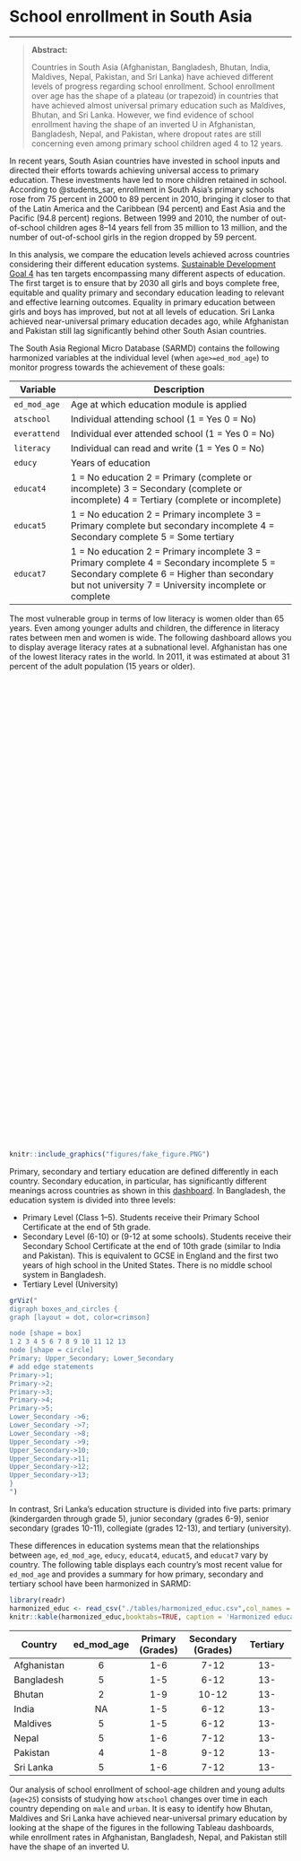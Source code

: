 # School enrollment in South Asia

***
> **Abstract:** 
>
> Countries in South Asia (Afghanistan, Bangladesh, Bhutan, India, Maldives, Nepal, Pakistan, and Sri Lanka) have achieved different levels of progress regarding school enrollment. School enrollment over age has the shape of a plateau (or trapezoid) in countries that have achieved almost universal primary education such as Maldives, Bhutan, and Sri Lanka. However, we find evidence of school enrollment having the shape of an inverted U in Afghanistan, Bangladesh, Nepal, and Pakistan, where dropout rates are still concerning even among primary school children aged 4 to 12 years.

In recent years, South Asian countries have invested in school inputs and directed their efforts towards achieving universal access to primary education. These investments have led to more children retained in school. According to @students_sar, enrollment in South Asia’s primary schools rose from 75 percent in 2000 to 89 percent in 2010, bringing it closer to that of the Latin America and the Caribbean (94 percent) and East Asia and the Pacific (94.8 percent) regions. Between 1999 and 2010, the number of out-of-school children ages 8–14 years fell from 35 million to 13 million, and the number of out-of-school girls in the region dropped by 59 percent. 

In this analysis, we compare the education levels achieved across countries considering their different education systems. [Sustainable Development Goal 4](https://www.un.org/sustainabledevelopment/education/) has ten targets encompassing many different aspects of education. The first target is to ensure that by 2030 all girls and boys complete free, equitable and quality primary and secondary education leading to relevant and effective learning outcomes. Equality in primary education between girls and boys has improved, but not at all levels of education. Sri Lanka achieved near-universal primary education decades ago, while Afghanistan and Pakistan still lag significantly behind other South Asian countries. 

The South Asia Regional Micro Database (SARMD) contains the following harmonized variables at the individual level (when `age>=ed_mod_age`) to monitor progress towards the achievement of these goals:  

| Variable	    | Description                     	                |
|-------------	|-------------------------------------------------	|
| `ed_mod_age`| Age at which education module is applied	          | 
| `atschool`	| Individual attending school     (1 = Yes 0 = No)	  |
| `everattend`| Individual ever attended school (1 = Yes 0 = No)    | 
| `literacy`	| Individual can read and write   (1 = Yes 0 = No)	  |
| `educy`	    | Years of education	| 
| `educat4` 	| 1 = No education 2 = Primary (complete or incomplete) 3 = Secondary (complete or incomplete) 4 = Tertiary (complete or incomplete) 	| 
| `educat5` 	| 1 = No education 2 = Primary incomplete 3 = Primary complete but secondary incomplete 4 = Secondary complete 5 = Some tertiary  	| 
| `educat7` 	| 1 = No education 2 = Primary incomplete 3 = Primary complete 4 = Secondary incomplete 5 = Secondary complete 6 = Higher than secondary but not university 7 = University incomplete or complete | 

The most vulnerable group in terms of low literacy is women older than 65 years. Even among younger adults and children, the difference in literacy rates between men and women is wide. The following dashboard allows you to display average literacy rates at a subnational level. Afghanistan has one of the lowest literacy rates in the world. In 2011, it was estimated at about 31 percent of the adult population (15 years or older).  

<script type='text/javascript' src='https://tab.worldbank.org/javascripts/api/viz_v1.js'></script><div class='tableauPlaceholder' style='width: 700px; height: 827px;'><object class='tableauViz' width='700' height='827' style='display:none;'><param name='host_url' value='https%3A%2F%2Ftab.worldbank.org%2F' /> <param name='embed_code_version' value='3' /> <param name='site_root' value='&#47;t&#47;WBG' /><param name='name' value='Note3&#47;Literacy' /><param name='tabs' value='no' /><param name='toolbar' value='yes' /><param name='showAppBanner' value='false' /><param name='filter' value='iframeSizedToWindow=true' /></object></div>

```{r  note2_map,  echo=FALSE, fig.cap = "Average literacy", out.height='10%', fig.align = 'left'}
knitr::include_graphics("figures/fake_figure.PNG")
```

Primary, secondary and tertiary education are defined differently in each country. Secondary education, in particular, has significantly different meanings across countries as shown in this [dashboard](https://tab.worldbank.org/#/site/WBG/views/SAR_MNAEducationbycategories/Frequency). In Bangladesh, the education system is divided into three levels: 

* Primary Level (Class 1–5). Students receive their Primary School Certificate at the end of 5th grade. 
* Secondary Level (6-10) or (9-12 at some schools). Students receive their Secondary School Certificate at the end of 10th grade (similar to India and Pakistan). This is equivalent to GCSE in England and the first two years of high school in the United States. There is no middle school system in Bangladesh. 
* Tertiary Level (University)

```{r education_systems, echo=FALSE, fig.cap="Standard education system definition"}
grViz("
digraph boxes_and_circles {
graph [layout = dot, color=crimson]

node [shape = box]
1 2 3 4 5 6 7 8 9 10 11 12 13
node [shape = circle]
Primary; Upper_Secondary; Lower_Secondary
# add edge statements
Primary->1;
Primary->2;
Primary->3;
Primary->4;
Primary->5;
Lower_Secondary ->6;
Lower_Secondary ->7;
Lower_Secondary ->8;
Upper_Secondary ->9;
Upper_Secondary->10;
Upper_Secondary->11;
Upper_Secondary->12;
Upper_Secondary->13;
}      
")
```

In contrast, Sri Lanka's education structure is divided into five parts: primary (kindergarden through grade 5), junior secondary (grades 6-9), senior secondary (grades 10-11), collegiate (grades 12-13), and tertiary (university). 

These differences in education systems mean that the relationships between `age`, `ed_mod_age`, `educy`, `educat4`, `educat5`, and `educat7` vary by country. The following table displays each country's most recent value for `ed_mod_age` and provides a summary for how primary, secondary and tertiary school have been harmonized in SARMD: 

```{r harmonizededuc, echo=FALSE, warning=FALSE, eval=FALSE, error=FALSE, results='markup', tidy=TRUE, cache=FALSE}
library(readr)
harmonized_educ <- read_csv("./tables/harmonized_educ.csv",col_names = TRUE, col_types = cols())
knitr::kable(harmonized_educ,booktabs=TRUE, caption = 'Harmonized education levels')
```

| Country     	| ed_mod_age 	| Primary (Grades) 	| Secondary (Grades) | Tertiary 	|
|-------------	|:-----------:|:---------:|:-----------:|:---------:|
| Afghanistan 	|      6     	|   1-6   	|    7-12   	|    13-   	|
| Bangladesh  	|      5     	|   1-5   	|    6-12   	|    13-   	|
| Bhutan      	|      2     	|   1-9   	|   10-12   	|    13-   	|
| India       	|      NA   	|   1-5   	|    6-12   	|    13-   	|
| Maldives    	|      5     	|   1-5   	|    6-12   	|    13-   	|
| Nepal       	|      5     	|   1-6   	|    7-12   	|    13-   	|
| Pakistan    	|      4     	|   1-8   	|    9-12   	|    13-   	|
| Sri Lanka   	|      5     	|   1-6   	|    7-12   	|    13-   	|

Our analysis of school enrollment of school-age children and young adults (`age<25`) consists of studying how `atschool` changes over time in each country depending on `male` and `urban`. It is easy to identify how Bhutan, Maldives and Sri Lanka have achieved near-universal primary education by looking at the shape of the figures in the following Tableau dashboards, while enrollment rates in Afghanistan, Bangladesh, Nepal, and Pakistan still have the shape of an inverted U. 

<script type='text/javascript' src='https://tab.worldbank.org/javascripts/api/viz_v1.js'></script><div class='tableauPlaceholder' style='width: 700px; height: 827px;'><object class='tableauViz' width='700' height='827' style='display:none;'><param name='host_url' value='https%3A%2F%2Ftab.worldbank.org%2F' /> <param name='embed_code_version' value='3' /> <param name='site_root' value='&#47;t&#47;WBG' /><param name='name' value='SAR_MNA_atschool&#47;atschool' /><param name='tabs' value='no' /><param name='toolbar' value='yes' /><param name='showAppBanner' value='false' /><param name='filter' value='iframeSizedToWindow=true' /></object></div>

```{r  note2_dash,  echo=FALSE, fig.cap = "School enrollment over age", out.height='10%', fig.align = 'left'}
knitr::include_graphics("figures/fake_figure.PNG")
```

This analysis has provided the following findings at the country level:

## Afghanistan   <img src="figures/Flag_of_Afghanistan.svg" width="40">

Afghanistan has one of the youngest populations in the world, making quality education particularly critical for the rapidly growing numbers of school aged boys and girls. Afghanistan has the widest gap between male/female and urban/rural enrollment rates. The education system is K–12, that is from kindergarden (K) for 4-6 year-olds through twelfth grade (12) for 17-19 year-olds. Long distance to school and reluctance to send children to school are by far the most common reasons for not starting school (mentioned for 37 and 25 percent of those who never attended school), whereas the need for child labor and perceived irrelevance of further education were the most important reasons for terminating education.

## Bangladesh    <img src="figures/Flag_of_Bangladesh.svg" width="40">

In Bangladesh, all citizens must undertake twelve years of compulsory education which consists of eight years at the primary school level and six years at the high school level. Primary and secondary education is financed by the state and free of charge in public schools. Still, enrollment rates fall rapidly especially after age 9. Enrollment rates fall faster for male students than for female students until both lines intersect. At higher levels of education, female enrollment is lower than male enrollment. 

## Bhutan        <img src="figures/Flag_of_Bhutan.svg" width="40">

Bhutan has achieved nearly-universal primary education over time and the male/female and urban/rural gaps have narrowed. In Bhutan, primary education is provided free for six years. Secondary education lasts six years and is divided into the lower, middle and higher secondary levels with a duration of two years each. 
 
## India         <img src="figures/Flag_of_India.svg" width="40">

Unfortunately, surveys from India do not collect enough information about individuals' general educational level to complete this analysis. 

## Maldives      <img src="figures/Flag_of_Maldives.svg" width="40">

Our figures show how universal primary education has been achieved in Maldives. Still, a wide gap between male and female enrollment rates remains at higher levels of education.
 
## Nepal         <img src="figures/Flag_of_Nepal.svg.png" width="40">

Primary education in Nepal consists of grades one through eight. Secondary education are grades nine and ten, and Higher Secondary Levels cover grades eleven and twelve. Pre-primary education is available in some areas, and students usually begin grade one at age six. A Basic Education Examination is given on grade eight. A national Secondary Education Exam examination is conducted at the end of grade 10. Completing grade 12 examination leads to the School Leaver's Certificate. However, it is clear from the figures that enrollment rates start to fall before reaching grade 12. 

## Pakistan      <img src="figures/Flag_of_Pakistan.svg" width="40">

In Pakistan, the gap between urban and rural enrollment rates is very clear. There also seems to be a great increase in enrollment of young children from 2013 to 2015. The education system in Pakistan is divided into six levels: preschool (for the age from 3 to 5 years), primary (grades one through five), middle (grades six through eight), high (grades nine and ten, leading to the Secondary School Certificate), intermediate (grades eleven and twelve, leading to a Higher Secondary School Certificate), and university programs leading to undergraduate and graduate degrees.

## Sri Lanka     <img src="figures/Flag_of_Sri_Lanka.svg" width="40">

Sri Lanka's education structure is divided into five parts: primary, junior secondary, senior secondary, collegiate, and tertiary. Primary education lasts five to six years (Kindergarden through grade 5) and at the end of this period, the students may elect to write a national exam called the Scholarship exam. This exam allows students with exceptional skills to move on to better schools. After primary education, the junior secondary level (referred to as middle school in some schools) lasts for 4 years (Grades 6-9) followed by 2 years (Grades 10-11) of the senior secondary level which is the preparation for the General Certificate of Education (G.C.E) Ordinary Level (O/Ls). According to the Sri Lankan law, it is compulsory that all children go to school till grade 9 (age 14) at which point they can choose to continue their education or drop out and engage in apprenticeship for a job or farming. This is very clear in our figures where enrollment rates drop shortly after age 15. 


You may access our full Stata do-file by accessing the following [link](https://github.com/randrescastaneda/SARMD_guidelines/blob/master/shareable_dofiles/school_enrollment_by_age.do). Our work consists of running the following command for each dataset and saving the results in order to export to Tableau. 

```stata
* Example: Measuring school enrollment by age, gender and urban/rural

* Open dataset
datalibweb, country(`country') year(`year') type(SARMD) surveyid(`surveyid') clear 

* Generate enrollment rates 
mean atschool [aw=wgt] if age < 25, over(age male urban) // same as anova
anova atschool i.age##i.male##i.urban  [aw=wgt] if (age < 25) 
		
tempfile g u gu a
margins i.age##i.male         [aw=wgt] if (age < 25), saving(`g')
margins i.age##i.urban        [aw=wgt] if (age < 25), saving(`u')

* Plot figure		
combomarginsplot  `u' `g', noci recast(line) legend(cols(2) position(6)) /* 
		 */ plotopts(lpattern(l)) by(_filenumber) labels("Urban/rural" "Gender")
```

